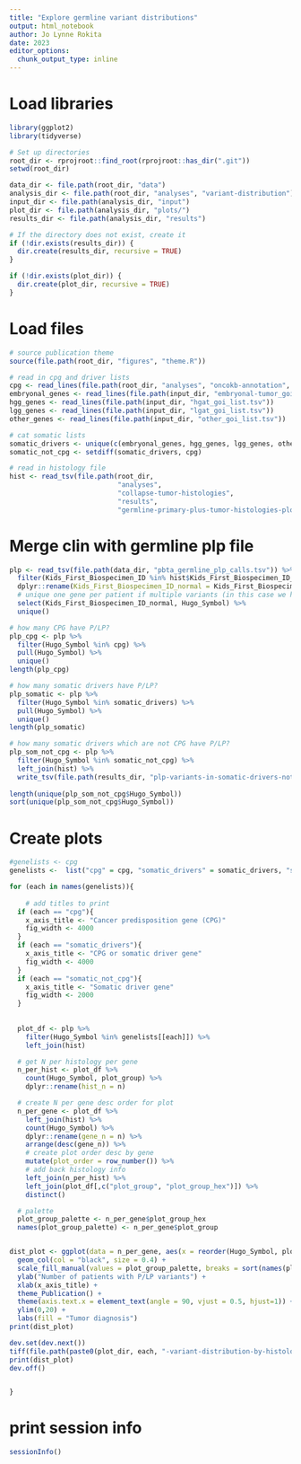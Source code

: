 ```yaml
---
title: "Explore germline variant distributions"
output: html_notebook
author: Jo Lynne Rokita
date: 2023
editor_options: 
  chunk_output_type: inline
---
```


# Load libraries
```r
library(ggplot2)
library(tidyverse) 

# Set up directories
root_dir <- rprojroot::find_root(rprojroot::has_dir(".git"))
setwd(root_dir)

data_dir <- file.path(root_dir, "data")
analysis_dir <- file.path(root_dir, "analyses", "variant-distribution")
input_dir <- file.path(analysis_dir, "input")
plot_dir <- file.path(analysis_dir, "plots/")
results_dir <- file.path(analysis_dir, "results")

# If the directory does not exist, create it
if (!dir.exists(results_dir)) {
  dir.create(results_dir, recursive = TRUE)
}

if (!dir.exists(plot_dir)) {
  dir.create(plot_dir, recursive = TRUE)
}
```

# Load files
```r
# source publication theme
source(file.path(root_dir, "figures", "theme.R"))

# read in cpg and driver lists
cpg <- read_lines(file.path(root_dir, "analyses", "oncokb-annotation", "input", "cpg.txt"))
embryonal_genes <- read_lines(file.path(input_dir, "embryonal-tumor_goi_list.tsv"))
hgg_genes <- read_lines(file.path(input_dir, "hgat_goi_list.tsv"))
lgg_genes <- read_lines(file.path(input_dir, "lgat_goi_list.tsv"))
other_genes <- read_lines(file.path(input_dir, "other_goi_list.tsv"))

# cat somatic lists
somatic_drivers <- unique(c(embryonal_genes, hgg_genes, lgg_genes, other_genes))
somatic_not_cpg <- setdiff(somatic_drivers, cpg)

# read in histology file
hist <- read_tsv(file.path(root_dir, 
                           "analyses", 
                           "collapse-tumor-histologies", 
                           "results",
                           "germline-primary-plus-tumor-histologies-plot-groups-clin-meta.tsv"))
```


# Merge clin with germline plp file

```r
plp <- read_tsv(file.path(data_dir, "pbta_germline_plp_calls.tsv")) %>%
  filter(Kids_First_Biospecimen_ID %in% hist$Kids_First_Biospecimen_ID_normal) %>%
  dplyr::rename(Kids_First_Biospecimen_ID_normal = Kids_First_Biospecimen_ID) %>%
  # unique one gene per patient if multiple variants (in this case we have 1 normal per pt, so can use bs_id)
  select(Kids_First_Biospecimen_ID_normal, Hugo_Symbol) %>%
  unique()

# how many CPG have P/LP?
plp_cpg <- plp %>%
  filter(Hugo_Symbol %in% cpg) %>%
  pull(Hugo_Symbol) %>%
  unique()
length(plp_cpg)

# how many somatic drivers have P/LP?
plp_somatic <- plp %>%
  filter(Hugo_Symbol %in% somatic_drivers) %>%
  pull(Hugo_Symbol) %>%
  unique()
length(plp_somatic)

# how many somatic drivers which are not CPG have P/LP?
plp_som_not_cpg <- plp %>%
  filter(Hugo_Symbol %in% somatic_not_cpg) %>%
  left_join(hist) %>%
  write_tsv(file.path(results_dir, "plp-variants-in-somatic-drivers-not-cpg.tsv"))
  
length(unique(plp_som_not_cpg$Hugo_Symbol))
sort(unique(plp_som_not_cpg$Hugo_Symbol))

```

# Create plots

```r
#genelists <- cpg
genelists <-  list("cpg" = cpg, "somatic_drivers" = somatic_drivers, "somatic_not_cpg" = somatic_not_cpg)

for (each in names(genelists)){
  
    # add titles to print
  if (each == "cpg"){
    x_axis_title <- "Cancer predisposition gene (CPG)"
    fig_width <- 4000
  }
  if (each == "somatic_drivers"){
    x_axis_title <- "CPG or somatic driver gene"
    fig_width <- 4000
  }  
  if (each == "somatic_not_cpg"){
    x_axis_title <- "Somatic driver gene"
    fig_width <- 2000
  }
  
  
  plot_df <- plp %>%
    filter(Hugo_Symbol %in% genelists[[each]]) %>%
    left_join(hist) 

  # get N per histology per gene
  n_per_hist <- plot_df %>%
    count(Hugo_Symbol, plot_group) %>%
    dplyr::rename(hist_n = n)

  # create N per gene desc order for plot
  n_per_gene <- plot_df %>%
    left_join(hist) %>%
    count(Hugo_Symbol) %>%
    dplyr::rename(gene_n = n) %>%
    arrange(desc(gene_n)) %>%
    # create plot order desc by gene
    mutate(plot_order = row_number()) %>%
    # add back histology info
    left_join(n_per_hist) %>%
    left_join(plot_df[,c("plot_group", "plot_group_hex")]) %>%
    distinct()

  # palette
  plot_group_palette <- n_per_gene$plot_group_hex
  names(plot_group_palette) <- n_per_gene$plot_group


dist_plot <- ggplot(data = n_per_gene, aes(x = reorder(Hugo_Symbol, plot_order), y = hist_n, fill = plot_group)) +
  geom_col(col = "black", size = 0.4) +
  scale_fill_manual(values = plot_group_palette, breaks = sort(names(plot_group_palette))) + 
  ylab("Number of patients with P/LP variants") +
  xlab(x_axis_title) +
  theme_Publication() +
  theme(axis.text.x = element_text(angle = 90, vjust = 0.5, hjust=1)) +
  ylim(0,20) +
  labs(fill = "Tumor diagnosis")
print(dist_plot)

dev.set(dev.next())
tiff(file.path(paste0(plot_dir, each, "-variant-distribution-by-histology.tiff")), height = 1800, width = fig_width, res = 300)
print(dist_plot)
dev.off()


}

```

# print session info
```r
sessionInfo()
```







